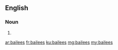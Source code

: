 ==English==

===Noun===
{{head|en}}

# {{plural of|bailee}}

[[ar:bailees]]
[[fr:bailees]]
[[ku:bailees]]
[[mg:bailees]]
[[my:bailees]]